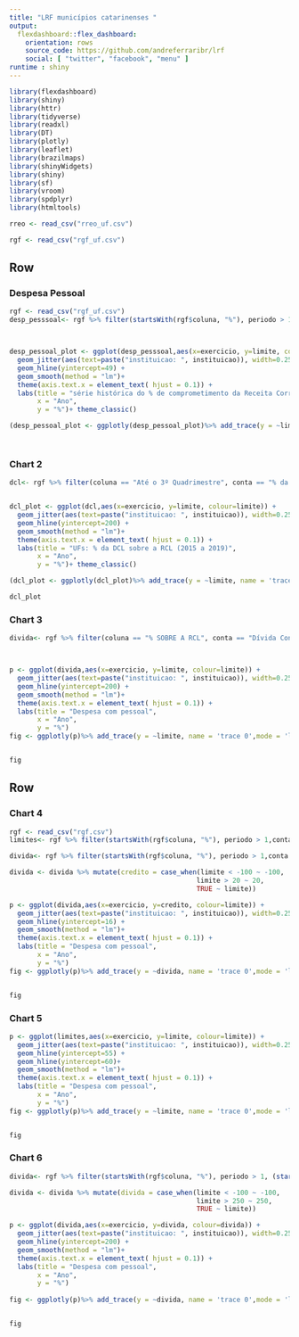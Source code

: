 ```yaml
---
title: "LRF municípios catarinenses "
output: 
  flexdashboard::flex_dashboard:
    orientation: rows
    source_code: https://github.com/andreferraribr/lrf
    social: [ "twitter", "facebook", "menu" ]
runtime : shiny  
---
```


```r
library(flexdashboard)
library(shiny)
library(httr)
library(tidyverse)
library(readxl)
library(DT)
library(plotly)
library(leaflet)
library(brazilmaps)
library(shinyWidgets)
library(shiny)
library(sf)
library(vroom)
library(spdplyr)
library(htmltools)
```

```r
rreo <- read_csv("rreo_uf.csv")

rgf <- read_csv("rgf_uf.csv")
```


Row
-----------------------------------------------------------------------



### Despesa Pessoal

```r
rgf <- read_csv("rgf_uf.csv")
desp_pesssoal<- rgf %>% filter(startsWith(rgf$coluna, "%"), periodo > 1,conta =="Despesa Total com Pessoal - DTP", (startsWith (rgf$instituicao, "Governo do"))) %>% group_by(instituicao, exercicio, conta, periodo, periodicidade)  %>% summarise(limite = valor)



desp_pessoal_plot <- ggplot(desp_pesssoal,aes(x=exercicio, y=limite, colour=limite)) +
  geom_jitter(aes(text=paste("instituicao: ", instituicao)), width=0.25, alpha=0.5, ) +
  geom_hline(yintercept=49) +
  geom_smooth(method = "lm")+
  theme(axis.text.x = element_text( hjust = 0.1)) +
  labs(title = "série histórica do % de comprometimento da Receita Corrente Líquida das UFs com a Despesa de Pessoal",
       x = "Ano",
       y = "%")+ theme_classic()

(desp_pessoal_plot <- ggplotly(desp_pessoal_plot)%>% add_trace(y = ~limite, name = 'trace 0',mode = 'lines'))




```



### Chart 2

```r
dcl<- rgf %>% filter(coluna == "Até o 3º Quadrimestre", conta == "% da DCL sobre a RCL (III/RCL)",(startsWith (rgf$instituicao, "Governo do"))) %>% group_by(instituicao, exercicio, conta, periodo, periodicidade)  %>% summarise(limite = valor)


dcl_plot <- ggplot(dcl,aes(x=exercicio, y=limite, colour=limite)) +
  geom_jitter(aes(text=paste("instituicao: ", instituicao)), width=0.25, alpha=0.5, ) +
  geom_hline(yintercept=200) +
  geom_smooth(method = "lm")+
  theme(axis.text.x = element_text( hjust = 0.1)) +
  labs(title = "UFs: % da DCL sobre a RCL (2015 a 2019)",
       x = "Ano",
       y = "%")+ theme_classic()

(dcl_plot <- ggplotly(dcl_plot)%>% add_trace(y = ~limite, name = 'trace 0',mode = 'lines'))

dcl_plot
```



### Chart 3

```r
divida<- rgf %>% filter(coluna == "% SOBRE A RCL", conta == "Dívida Consolidada Líquida", uf != "BR") 



p <- ggplot(divida,aes(x=exercicio, y=limite, colour=limite)) +
  geom_jitter(aes(text=paste("instituicao: ", instituicao)), width=0.25, alpha=0.5, ) +
  geom_hline(yintercept=200) +
  geom_smooth(method = "lm")+
  theme(axis.text.x = element_text( hjust = 0.1)) +
  labs(title = "Despesa com pessoal",
       x = "Ano",
       y = "%")
fig <- ggplotly(p)%>% add_trace(y = ~limite, name = 'trace 0',mode = 'lines')


fig

```

Row
-----------------------------------------------------------------------

### Chart 4

```r
rgf <- read_csv("rgf.csv")
limites<- rgf %>% filter(startsWith(rgf$coluna, "%"), periodo > 1,conta =="Despesa Total com Pessoal - DTP", !(startsWith (rgf$instituicao, "Governo do"))) %>% group_by(instituicao, exercicio, conta, periodo, periodicidade)  %>% summarise(limite = valor)

divida<- rgf %>% filter(startsWith(rgf$coluna, "%"), periodo > 1,conta =="Operações de Crédito Internas e Externas", !(startsWith (rgf$instituicao, "Governo do"))) %>% group_by(instituicao, exercicio, conta, periodo, periodicidade)  %>% summarise(limite = valor)

divida <- divida %>% mutate(credito = case_when(limite < -100 ~ -100, 
                                               limite > 20 ~ 20,
                                               TRUE ~ limite))

p <- ggplot(divida,aes(x=exercicio, y=credito, colour=limite)) +
  geom_jitter(aes(text=paste("instituicao: ", instituicao)), width=0.25, alpha=0.5, ) +
  geom_hline(yintercept=16) +
  geom_smooth(method = "lm")+
  theme(axis.text.x = element_text( hjust = 0.1)) +
  labs(title = "Despesa com pessoal",
       x = "Ano",
       y = "%")
fig <- ggplotly(p)%>% add_trace(y = ~divida, name = 'trace 0',mode = 'lines')


fig


```



### Chart 5

```r
p <- ggplot(limites,aes(x=exercicio, y=limite, colour=limite)) +
  geom_jitter(aes(text=paste("instituicao: ", instituicao)), width=0.25, alpha=0.5, ) +
  geom_hline(yintercept=55) +
  geom_hline(yintercept=60)+
  geom_smooth(method = "lm")+
  theme(axis.text.x = element_text( hjust = 0.1)) +
  labs(title = "Despesa com pessoal",
       x = "Ano",
       y = "%")
fig <- ggplotly(p)%>% add_trace(y = ~limite, name = 'trace 0',mode = 'lines')


fig
```

### Chart 6

```r
divida<- rgf %>% filter(startsWith(rgf$coluna, "%"), periodo > 1, (startsWith (rgf$conta, "Dí"))) %>% group_by(instituicao, exercicio, conta, periodo, periodicidade)  %>% summarise(limite = valor)

divida <- divida %>% mutate(divida = case_when(limite < -100 ~ -100, 
                                               limite > 250 ~ 250,
                                               TRUE ~ limite))

p <- ggplot(divida,aes(x=exercicio, y=divida, colour=divida)) +
  geom_jitter(aes(text=paste("instituicao: ", instituicao)), width=0.25, alpha=0.5, ) +
  geom_hline(yintercept=200) +
  geom_smooth(method = "lm")+
  theme(axis.text.x = element_text( hjust = 0.1)) +
  labs(title = "Despesa com pessoal",
       x = "Ano",
       y = "%")
  
fig <- ggplotly(p)%>% add_trace(y = ~divida, name = 'trace 0',mode = 'lines')


fig

```
